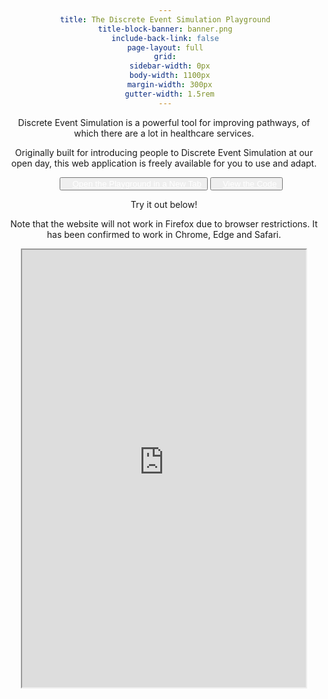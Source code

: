 ```yaml
---
title: The Discrete Event Simulation Playground
title-block-banner: banner.png
include-back-link: false
page-layout: full
grid:
  sidebar-width: 0px
  body-width: 1100px
  margin-width: 300px
  gutter-width: 1.5rem
---
```


```{=html}
<style>

body {
	text-align: center;
}

a {
	color: rgb(255, 255, 255);
	text-decoration: underline;
	-webkit-text-decoration: underline;
	-moz-text-decoration: underline;
	-ms-text-decoration: underline;
	-o-text-decoration: underline;
  padding: 2px
}

.custom-button:hover a {
  background-color: white;    /* White background on hover */
  color: #3d3d3d;              /* Grey text on hover */
  border-color: #3498db;      /* Blue border on hover */
}

@media only screen and (max-width: 600px) {

.hsma-iframe {
  height: 350px
}
}

@media only screen and (max-width: 800px) {

.hsma-iframe {
  height: 450px
}
}

@media only screen and (min-width: 800px) {

.hsma-iframe {
  height: 700px
}

}

</style>
```

Discrete Event Simulation is a powerful tool for improving pathways, of which there are a lot in healthcare services.

Originally built for introducing people to Discrete Event Simulation at our open day, this web application is freely available for you to use and adapt.

```{=html}
<div class="project-link-buttons">
    <ul class="project-links">
        <button class="custom-button"><a href="https://hsma-programme.github.io/Teaching_DES_Concepts_Streamlit/"><i class="fa-solid fa-globe"></i><span style="padding-left: 10px;">Open the Playground in a New Tab</span></a></button>
        <button class="custom-button"><a href="https://github.com/hsma-programme/Teaching_DES_Concepts_Streamlit"><i class="fa-brands fa-github"></i><span style="padding-left: 10px;">View the Code</span></a></button>
    </ul>
</div>
```

Try it out below!

:::{.callout-important appearance="minimal"}
Note that the website will not work in Firefox due to browser restrictions.
It has been confirmed to work in Chrome, Edge and Safari.
:::

```{=html}
<iframe class="hsma-iframe" width="90%" src="https://hsma-programme.github.io/Teaching_DES_Concepts_Streamlit/" title="HSMA DES Playground"></iframe>
```
